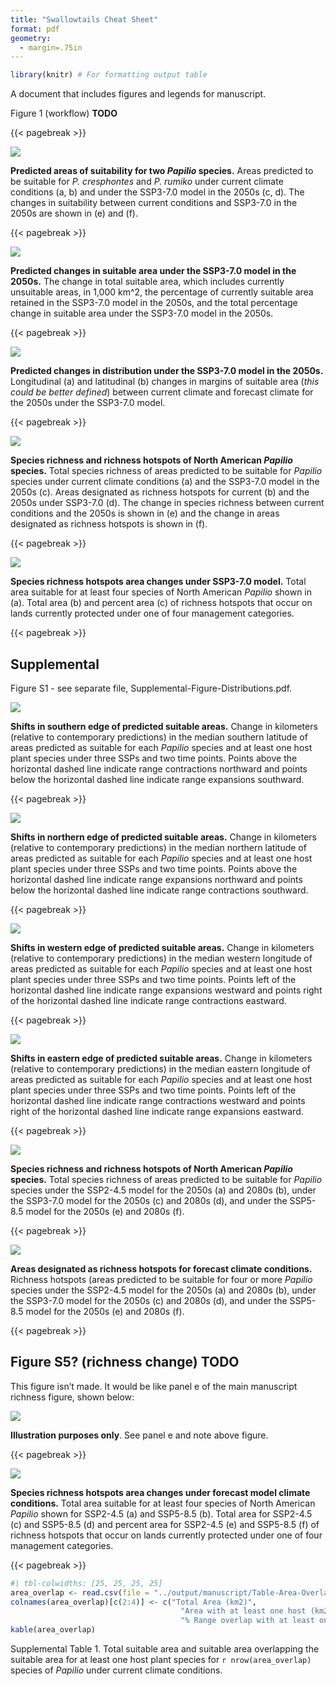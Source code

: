 ```yaml
---
title: "Swallowtails Cheat Sheet"
format: pdf
geometry:
  - margin=.75in
---
```


```r
library(knitr) # For formatting output table
```

A document that includes figures and legends for manuscript.

Figure 1 (workflow) **TODO**

{{< pagebreak >}}

::: {#fig-distributions}

![](../output/manuscript/Figure-Distributions.png)

**Predicted areas of suitability for two _Papilio_ species.** Areas 
predicted to be suitable for _P. cresphontes_  and _P. rumiko_ under current 
climate conditions (a, b) and under the SSP3-7.0 model in the 2050s (c, d). The 
changes in suitability between current conditions and SSP3-7.0 in the 2050s are 
shown in (e) and (f).
:::

{{< pagebreak >}}

::: {#fig-areas}

![](../output/manuscript/Figure-Area-Change.png)

**Predicted changes in suitable area under the SSP3-7.0 model in the 2050s.** 
The change in total suitable area, which includes currently unsuitable areas, 
in 1,000 km^2, the percentage of currently suitable area retained in the 
SSP3-7.0 model in the 2050s, and the total percentage change in suitable area 
under the SSP3-7.0 model in the 2050s.
:::

{{< pagebreak >}}

::: {#fig-shifts}

![](../output/manuscript/Figure-Shifts.png)

**Predicted changes in distribution under the SSP3-7.0 model in the 2050s.** 
Longitudinal (a) and latitudinal (b) changes in margins of suitable area (_this 
could be better defined_) between current climate and forecast climate for the 
2050s under the SSP3-7.0 model.
:::

{{< pagebreak >}}

::: {fig-richness}

![](../output/manuscript/Figure-Richness.png)

**Species richness and richness hotspots of North American _Papilio_ species.** 
Total species richness of areas predicted to be suitable for _Papilio_ species 
under current climate conditions (a) and the SSP3-7.0 model in the 2050s (c). 
Areas designated as richness hotspots for current (b) and the 2050s under 
SSP3-7.0 (d). The change in species richness between current conditions and the 
2050s is shown in (e) and the change in areas designated as richness hotspots 
is shown in (f).
:::

{{< pagebreak >}}

::: {fig-protected}

![](../output/manuscript/Figure-Protected.png)

**Species richness hotspots area changes under SSP3-7.0 model.**
Total area suitable for at least four species of North American _Papilio_ shown 
in (a). Total area (b) and percent area (c) of richness hotspots that occur on 
lands currently protected under one of four management categories.
:::

{{< pagebreak >}}

## Supplemental

Figure S1 - see separate file, Supplemental-Figure-Distributions.pdf.

::: {fig-s-shift-south}

![](../output/manuscript/shifts/shift-south.png)

**Shifts in southern edge of predicted suitable areas.** Change in kilometers 
(relative to contemporary predictions) in the median southern latitude of areas 
predicted as suitable for each *Papilio* species and at least one host plant 
species under three SSPs and two time points. Points above the horizontal 
dashed line indicate range contractions northward and points below the 
horizontal dashed line indicate range expansions southward.
:::

{{< pagebreak >}}

::: {fig-s-shift-north}

![](../output/manuscript/shifts/shift-north.png)

**Shifts in northern edge of predicted suitable areas.** Change in kilometers 
(relative to contemporary predictions) in the median northern latitude of areas 
predicted as suitable for each *Papilio* species and at least one host plant 
species under three SSPs and two time points. Points above the horizontal 
dashed line indicate range expansions northward and points below the 
horizontal dashed line indicate range contractions southward.
:::

{{< pagebreak >}}

::: {fig-s-shift-west}

![](../output/manuscript/shifts/shift-west.png)

**Shifts in western edge of predicted suitable areas.** Change in kilometers 
(relative to contemporary predictions) in the median western longitude of areas 
predicted as suitable for each *Papilio* species and at least one host plant 
species under three SSPs and two time points. Points left of the horizontal 
dashed line indicate range expansions westward and points right of the 
horizontal dashed line indicate range contractions eastward.
:::

{{< pagebreak >}}

::: {fig-s-shift-east}

![](../output/manuscript/shifts/shift-east.png)

**Shifts in eastern edge of predicted suitable areas.** Change in kilometers 
(relative to contemporary predictions) in the median eastern longitude of areas 
predicted as suitable for each *Papilio* species and at least one host plant 
species under three SSPs and two time points. Points left of the horizontal 
dashed line indicate range contractions westward and points right of the 
horizontal dashed line indicate range expansions eastward.

:::

{{< pagebreak >}}

::: {fig-s-richness}

![](../output/manuscript/Supplemental-Figure-Richness.png)

**Species richness and richness hotspots of North American _Papilio_ species.** 
Total species richness of areas predicted to be suitable for _Papilio_ species 
under the SSP2-4.5 model for the 2050s (a) and 2080s (b), under the SSP3-7.0 
model for the 2050s (c) and 2080s (d), and under the SSP5-8.5 model for the 
2050s (e) and 2080s (f).

:::

{{< pagebreak >}}

::: {fig-s-hotspots}

![](../output/manuscript/Supplemental-Figure-Hotspots.png)

**Areas designated as richness hotspots for forecast climate conditions.** 
Richness hotspots (areas predicted to be suitable for four or more _Papilio_ 
species under the SSP2-4.5 model for the 2050s (a) and 2080s (b), under the 
SSP3-7.0 model for the 2050s (c) and 2080s (d), and under the SSP5-8.5 model 
for the 2050s (e) and 2080s (f).

:::

{{< pagebreak >}}

## Figure S5? (richness change) **TODO**

This figure isn't made. It would be like panel e of the main manuscript 
richness figure, shown below:

::: {fig-s-delta}

![](../output/manuscript/Figure-Richness.png)

**Illustration purposes only**. See panel e and note above figure.

:::

{{< pagebreak >}}

::: {fig-s-protected}

![](../output/manuscript/Supplemental-Figure-Protected.png)

**Species richness hotspots area changes under forecast model climate conditions.**
Total area suitable for at least four species of North American _Papilio_ shown 
for SSP2-4.5 (a) and SSP5-8.5 (b). Total area for SSP2-4.5 (c) and SSP5-8.5 (d) 
and percent area for SSP2-4.5 (e) and SSP5-8.5 (f) of richness hotspots that 
occur on lands currently protected under one of four management categories.

:::

{{< pagebreak >}}

::: {tbl-area-overlap}

```r
#| tbl-colwidths: [25, 25, 25, 25]
area_overlap <- read.csv(file = "../output/manuscript/Table-Area-Overlap.csv")
colnames(area_overlap)[c(2:4)] <- c("Total Area (km2)", 
                                      "Area with at least one host (km2)",
                                      "% Range overlap with at least one host")
kable(area_overlap)
```

Supplemental Table 1. Total suitable area and suitable area overlapping the 
suitable area for at least one host plant species for `r nrow(area_overlap)` 
species of _Papilio_ under current climate conditions.

:::
